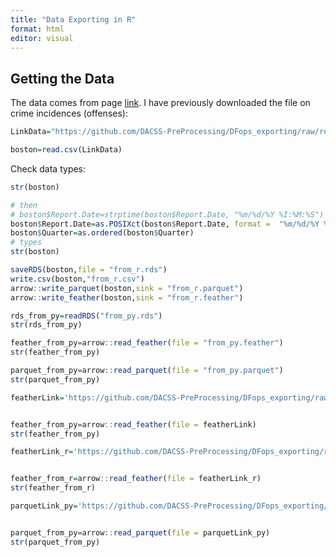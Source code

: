 ```yaml
---
title: "Data Exporting in R"
format: html
editor: visual
---
```


## Getting the Data

The data comes from page [link](https://boston-pd-crime-hub-boston.hub.arcgis.com/pages/data). I have previously downloaded the file on crime incidences (offenses):

```r
LinkData="https://github.com/DACSS-PreProcessing/DFops_exporting/raw/refs/heads/main/originalData/Boston_Incidents.csv"

boston=read.csv(LinkData)
```

Check data types:

```r
str(boston)
```

```r
# then
# boston$Report.Date=strptime(boston$Report.Date, "%m/%d/%Y %I:%M:%S")
boston$Report.Date=as.POSIXct(boston$Report.Date, format =  "%m/%d/%Y %I:%M:%S %p", tz = 'UTC') 
boston$Quarter=as.ordered(boston$Quarter)
# types
str(boston)
```

```r
saveRDS(boston,file = "from_r.rds")
write.csv(boston,"from_r.csv")
arrow::write_parquet(boston,sink = "from_r.parquet")
arrow::write_feather(boston,sink = "from_r.feather")

```

```r
rds_from_py=readRDS("from_py.rds")
str(rds_from_py)
```


```r
feather_from_py=arrow::read_feather(file = "from_py.feather")
str(feather_from_py)
```

```r
parquet_from_py=arrow::read_parquet(file = "from_py.parquet")
str(parquet_from_py)
```
```r
featherLink='https://github.com/DACSS-PreProcessing/DFops_exporting/raw/refs/heads/main/from_py.feather'


feather_from_py=arrow::read_feather(file = featherLink)
str(feather_from_py)
```
```r
featherLink_r='https://github.com/DACSS-PreProcessing/DFops_exporting/raw/refs/heads/main/from_r.feather'


feather_from_r=arrow::read_feather(file = featherLink_r)
str(feather_from_r)
```

```r
parquetLink_py='https://github.com/DACSS-PreProcessing/DFops_exporting/raw/refs/heads/main/from_py.parquet'


parquet_from_py=arrow::read_parquet(file = parquetLink_py)
str(parquet_from_py)
```